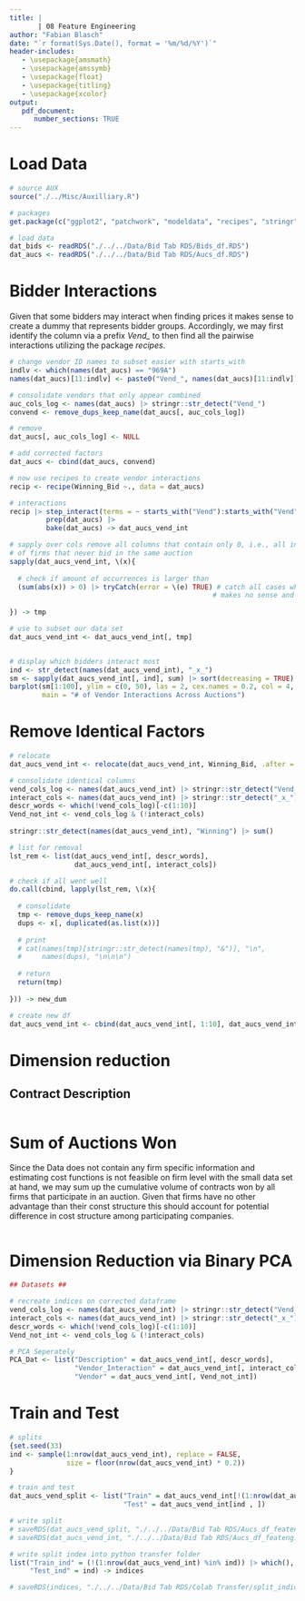 ```yaml
---
title: |
       | 08 Feature Engineering
author: "Fabian Blasch"
date: "`r format(Sys.Date(), format = '%m/%d/%Y')`"
header-includes:
   - \usepackage{amsmath}
   - \usepackage{amssymb}
   - \usepackage{float}
   - \usepackage{titling}
   - \usepackage{xcolor}
output: 
   pdf_document:
      number_sections: TRUE
---
```


# Load Data

```r
# source AUX
source("./../Misc/Auxilliary.R")

# packages
get.package(c("ggplot2", "patchwork", "modeldata", "recipes", "stringr", "logisticPCA"))

# load data
dat_bids <- readRDS("./../../Data/Bid Tab RDS/Bids_df.RDS")
dat_aucs <- readRDS("./../../Data/Bid Tab RDS/Aucs_df.RDS")
```

# Bidder Interactions

Given that some bidders may interact when finding prices it makes sense to create a dummy that represents bidder groups. 
Accordingly, we may first identify the column via a prefix *Vend_* to then find all the pairwise interactions utilizing the package *recipes*.

```r
# change vendor ID names to subset easier with starts_with
indlv <- which(names(dat_aucs) == "969A")
names(dat_aucs)[11:indlv] <- paste0("Vend_", names(dat_aucs)[11:indlv])

# consolidate vendors that only appear combined
auc_cols_log <- names(dat_aucs) |> stringr::str_detect("Vend_") 
convend <- remove_dups_keep_name(dat_aucs[, auc_cols_log])

# remove 
dat_aucs[, auc_cols_log] <- NULL

# add corrected factors
dat_aucs <- cbind(dat_aucs, convend)

# now use recipes to create vendor interactions 
recip <- recipe(Winning_Bid ~., data = dat_aucs)

# interactions
recip |> step_interact(terms = ~ starts_with("Vend"):starts_with("Vend")) |>
         prep(dat_aucs) |>
         bake(dat_aucs) -> dat_aucs_vend_int

# sapply over cols remove all columns that contain only 0, i.e., all interactions
# of firms that never bid in the same auction
sapply(dat_aucs_vend_int, \(x){
  
  # check if amount of occurrences is larger than
  (sum(abs(x)) > 0) |> tryCatch(error = \(e) TRUE) # catch all cases where summing 
                                                  # makes no sense and return TRUE
  
}) -> tmp

# use to subset our data set
dat_aucs_vend_int <- dat_aucs_vend_int[, tmp]


# display which bidders interact most
ind <- str_detect(names(dat_aucs_vend_int), "_x_")
sm <- sapply(dat_aucs_vend_int[, ind], sum) |> sort(decreasing = TRUE)
barplot(sm[1:100], ylim = c(0, 50), las = 2, cex.names = 0.2, col = 4,
        main = "# of Vendor Interactions Across Auctions")
```

# Remove Identical Factors

```r
# relocate
dat_aucs_vend_int <- relocate(dat_aucs_vend_int, Winning_Bid, .after = Eng_Est)

# consolidate identical columns
vend_cols_log <- names(dat_aucs_vend_int) |> stringr::str_detect("Vend_") 
interact_cols <- names(dat_aucs_vend_int) |> stringr::str_detect("_x_")
descr_words <- which(!vend_cols_log)[-c(1:10)]
Vend_not_int <- vend_cols_log & (!interact_cols)
  
stringr::str_detect(names(dat_aucs_vend_int), "Winning") |> sum()

# list for removal
lst_rem <- list(dat_aucs_vend_int[, descr_words], 
                dat_aucs_vend_int[, interact_cols])

# check if all went well
do.call(cbind, lapply(lst_rem, \(x){
  
  # consolidate
  tmp <- remove_dups_keep_name(x)
  dups <- x[, duplicated(as.list(x))]
  
  # print
  # cat(names(tmp)[stringr::str_detect(names(tmp), "&")], "\n",
  #     names(dups), "\n\n\n")
  
  # return
  return(tmp)
  
})) -> new_dum

# create new df
dat_aucs_vend_int <- cbind(dat_aucs_vend_int[, 1:10], dat_aucs_vend_int[, Vend_not_int], new_dum)
```

# Dimension reduction 

## Contract Description

```r

```

# Sum of Auctions Won

Since the Data does not contain any firm specific information and estimating cost functions is not feasible on firm level with the small data set at hand, we may sum up the cumulative volume of contracts won by all firms that participate in an auction. Given that firms have no other advantage than their const structure this should account for potential difference in cost structure among participating companies.

```r

```

# Dimension Reduction via Binary PCA

```r
## Datasets ##

# recreate indices on corrected dataframe
vend_cols_log <- names(dat_aucs_vend_int) |> stringr::str_detect("Vend_") 
interact_cols <- names(dat_aucs_vend_int) |> stringr::str_detect("_x_")
descr_words <- which(!vend_cols_log)[-c(1:10)]
Vend_not_int <- vend_cols_log & (!interact_cols)

# PCA Seperately
PCA_Dat <- list("Description" = dat_aucs_vend_int[, descr_words], 
                "Vendor_Interaction" = dat_aucs_vend_int[, interact_cols],
                "Vendor" = dat_aucs_vend_int[, Vend_not_int])
```


# Train and Test

```r
# splits
{set.seed(33)
ind <- sample(1:nrow(dat_aucs_vend_int), replace = FALSE, 
              size = floor(nrow(dat_aucs_vend_int) * 0.2))
}

# train and test
dat_aucs_vend_split <- list("Train" = dat_aucs_vend_int[!(1:nrow(dat_aucs_vend_int) %in% ind), ],
                            "Test" = dat_aucs_vend_int[ind , ])

# write split
# saveRDS(dat_aucs_vend_split, "./../../Data/Bid Tab RDS/Aucs_df_feateng_split.RDS")
# saveRDS(dat_aucs_vend_int, "./../../Data/Bid Tab RDS/Aucs_df_feateng.RDS")

# write split index into python transfer folder
list("Train_ind" = (!(1:nrow(dat_aucs_vend_int) %in% ind)) |> which(),
     "Test_ind" = ind) -> indices

# saveRDS(indices, "./../../Data/Bid Tab RDS/Colab Transfer/split_indices.RDS")
```



